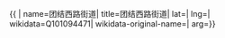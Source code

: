 {{ {{{1|PRC admin/showdata}}}|
name=团结西路街道|
title=团结西路街道|
lat=|
lng=|
wikidata=Q101094471|
wikidata-original-name=|
arg={{{arg|}}}}}